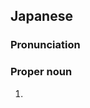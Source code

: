 ==Japanese==
{{ja-kanjitab|たく|や}}

===Pronunciation===
{{ja-pron|たくや}}

===Proper noun===
{{ja-pos|proper|たくや}}

# {{given name|male|lang=ja|sort=たくや}}